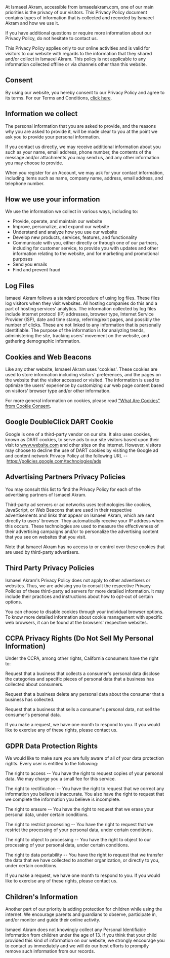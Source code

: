 
<title>{genTitle('Privacy Policy')}</title>

<PageContainer title="Privacy Policy">
    <div className="prose dark:prose-dark">
At Ismaeel Akram, accessible from ismaeelakram.com, one of our main priorities is the privacy of our visitors. This Privacy Policy document contains types of information that is collected and recorded by Ismaeel Akram and how we use it.

If you have additional questions or require more information about our Privacy Policy, do not hesitate to contact us.

This Privacy Policy applies only to our online activities and is valid for visitors to our website with regards to the information that they shared and/or collect in Ismaeel Akram. This policy is not applicable to any information collected offline or via channels other than this website.

## Consent

By using our website, you hereby consent to our Privacy Policy and agree to its terms. For our Terms and Conditions, [click here](https://ismaeelakram.com/terms).

## Information we collect

The personal information that you are asked to provide, and the reasons why you are asked to provide it, will be made clear to you at the point we ask you to provide your personal information.

If you contact us directly, we may receive additional information about you such as your name, email address, phone number, the contents of the message and/or attachments you may send us, and any other information you may choose to provide.

When you register for an Account, we may ask for your contact information, including items such as name, company name, address, email address, and telephone number.

## How we use your information

We use the information we collect in various ways, including to:

- Provide, operate, and maintain our website
- Improve, personalize, and expand our website
- Understand and analyze how you use our website
- Develop new products, services, features, and functionality
- Communicate with you, either directly or through one of our partners, including for customer service, to provide you with updates and other information relating to the website, and for marketing and promotional purposes
- Send you emails
- Find and prevent fraud

## Log Files

Ismaeel Akram follows a standard procedure of using log files. These files log visitors when they visit websites. All hosting companies do this and a part of hosting services' analytics. The information collected by log files include internet protocol (IP) addresses, browser type, Internet Service Provider (ISP), date and time stamp, referring/exit pages, and possibly the number of clicks. These are not linked to any information that is personally identifiable. The purpose of the information is for analyzing trends, administering the site, tracking users' movement on the website, and gathering demographic information.

## Cookies and Web Beacons

Like any other website, Ismaeel Akram uses 'cookies'. These cookies are used to store information including visitors' preferences, and the pages on the website that the visitor accessed or visited. The information is used to optimize the users' experience by customizing our web page content based on visitors' browser type and/or other information.

For more general information on cookies, please read ["What Are Cookies" from Cookie Consent](https://www.cookieconsent.com/what-are-cookies/).

## Google DoubleClick DART Cookie

Google is one of a third-party vendor on our site. It also uses cookies, known as DART cookies, to serve ads to our site visitors based upon their visit to www.website.com and other sites on the internet. However, visitors may choose to decline the use of DART cookies by visiting the Google ad and content network Privacy Policy at the following URL -- <https://policies.google.com/technologies/ads>

## Advertising Partners Privacy Policies

You may consult this list to find the Privacy Policy for each of the advertising partners of Ismaeel Akram.

Third-party ad servers or ad networks uses technologies like cookies, JavaScript, or Web Beacons that are used in their respective advertisements and links that appear on Ismaeel Akram, which are sent directly to users' browser. They automatically receive your IP address when this occurs. These technologies are used to measure the effectiveness of their advertising campaigns and/or to personalize the advertising content that you see on websites that you visit.

Note that Ismaeel Akram has no access to or control over these cookies that are used by third-party advertisers.

## Third Party Privacy Policies

Ismaeel Akram's Privacy Policy does not apply to other advertisers or websites. Thus, we are advising you to consult the respective Privacy Policies of these third-party ad servers for more detailed information. It may include their practices and instructions about how to opt-out of certain options.

You can choose to disable cookies through your individual browser options. To know more detailed information about cookie management with specific web browsers, it can be found at the browsers' respective websites.

## CCPA Privacy Rights (Do Not Sell My Personal Information)

Under the CCPA, among other rights, California consumers have the right to:

Request that a business that collects a consumer's personal data disclose the categories and specific pieces of personal data that a business has collected about consumers.

Request that a business delete any personal data about the consumer that a business has collected.

Request that a business that sells a consumer's personal data, not sell the consumer's personal data.

If you make a request, we have one month to respond to you. If you would like to exercise any of these rights, please contact us.

## GDPR Data Protection Rights

We would like to make sure you are fully aware of all of your data protection rights. Every user is entitled to the following:

The right to access -- You have the right to request copies of your personal data. We may charge you a small fee for this service.

The right to rectification -- You have the right to request that we correct any information you believe is inaccurate. You also have the right to request that we complete the information you believe is incomplete.

The right to erasure -- You have the right to request that we erase your personal data, under certain conditions.

The right to restrict processing -- You have the right to request that we restrict the processing of your personal data, under certain conditions.

The right to object to processing -- You have the right to object to our processing of your personal data, under certain conditions.

The right to data portability -- You have the right to request that we transfer the data that we have collected to another organization, or directly to you, under certain conditions.

If you make a request, we have one month to respond to you. If you would like to exercise any of these rights, please contact us.

## Children's Information

Another part of our priority is adding protection for children while using the internet. We encourage parents and guardians to observe, participate in, and/or monitor and guide their online activity.

Ismaeel Akram does not knowingly collect any Personal Identifiable Information from children under the age of 13. If you think that your child provided this kind of information on our website, we strongly encourage you to contact us immediately and we will do our best efforts to promptly remove such information from our records.

</div>

</PageContainer>
